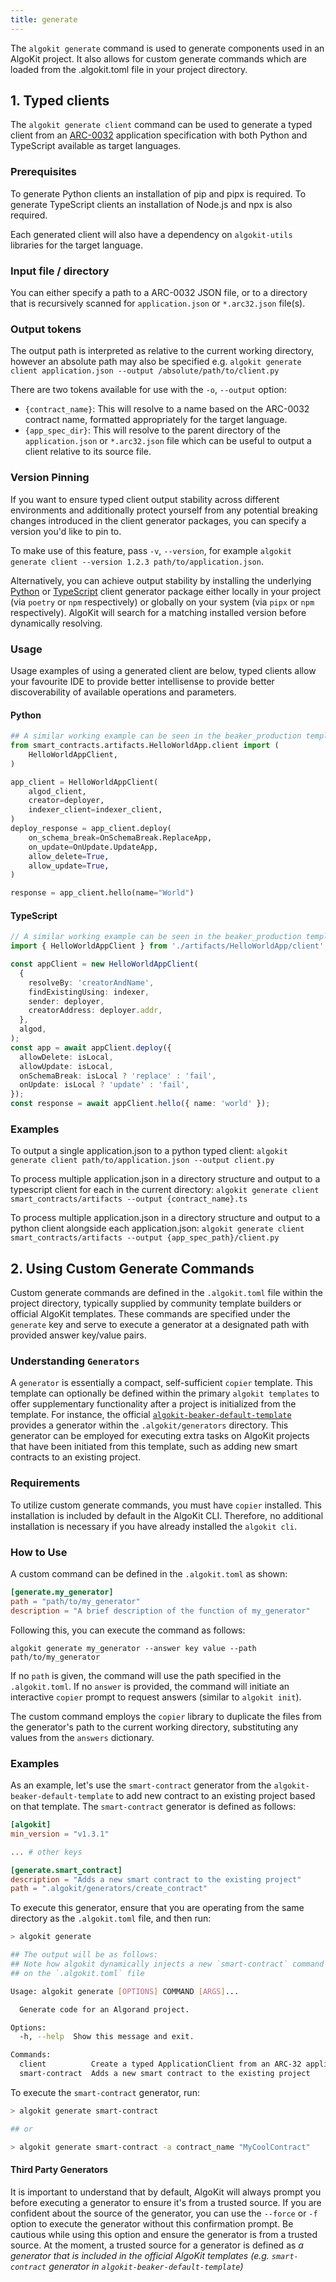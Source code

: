 ```yaml
---
title: generate
---
```


The `algokit generate` command is used to generate components used in an AlgoKit project. It also allows for custom generate commands which are loaded from the .algokit.toml file in your project directory.

## 1. Typed clients

The `algokit generate client` command can be used to generate a typed client from an [ARC-0032](https://arc.algorand.foundation/ARCs/arc-0032) application specification with both Python and TypeScript available as target languages.

### Prerequisites

To generate Python clients an installation of pip and pipx is required.
To generate TypeScript clients an installation of Node.js and npx is also required.

Each generated client will also have a dependency on `algokit-utils` libraries for the target language.

### Input file / directory

You can either specify a path to a ARC-0032 JSON file, or to a directory that is recursively scanned for `application.json` or `*.arc32.json` file(s).

### Output tokens

The output path is interpreted as relative to the current working directory, however an absolute path may also be specified e.g.
`algokit generate client application.json --output /absolute/path/to/client.py`

There are two tokens available for use with the `-o`, `--output` option:

- `{contract_name}`: This will resolve to a name based on the ARC-0032 contract name, formatted appropriately for the target language.
- `{app_spec_dir}`: This will resolve to the parent directory of the `application.json` or `*.arc32.json` file which can be useful to output a client relative to its source file.

### Version Pinning

If you want to ensure typed client output stability across different environments and additionally protect yourself from any potential breaking changes introduced in the client generator packages, you can specify a version you'd like to pin to.

To make use of this feature, pass `-v`, `--version`, for example `algokit generate client --version 1.2.3 path/to/application.json`.

Alternatively, you can achieve output stability by installing the underlying [Python](https://github.com/algorandfoundation/algokit-client-generator-py) or [TypeScript](https://github.com/algorandfoundation/algokit-client-generator-ts) client generator package either locally in your project (via `poetry` or `npm` respectively) or globally on your system (via `pipx` or `npm` respectively). AlgoKit will search for a matching installed version before dynamically resolving.

### Usage

Usage examples of using a generated client are below, typed clients allow your favourite IDE to provide better intellisense to provide better discoverability
of available operations and parameters.

#### Python

```python
## A similar working example can be seen in the beaker_production template, when using Python deployment
from smart_contracts.artifacts.HelloWorldApp.client import (
    HelloWorldAppClient,
)

app_client = HelloWorldAppClient(
    algod_client,
    creator=deployer,
    indexer_client=indexer_client,
)
deploy_response = app_client.deploy(
    on_schema_break=OnSchemaBreak.ReplaceApp,
    on_update=OnUpdate.UpdateApp,
    allow_delete=True,
    allow_update=True,
)

response = app_client.hello(name="World")
```

#### TypeScript

```typescript
// A similar working example can be seen in the beaker_production template, when using TypeScript deployment
import { HelloWorldAppClient } from './artifacts/HelloWorldApp/client';

const appClient = new HelloWorldAppClient(
  {
    resolveBy: 'creatorAndName',
    findExistingUsing: indexer,
    sender: deployer,
    creatorAddress: deployer.addr,
  },
  algod,
);
const app = await appClient.deploy({
  allowDelete: isLocal,
  allowUpdate: isLocal,
  onSchemaBreak: isLocal ? 'replace' : 'fail',
  onUpdate: isLocal ? 'update' : 'fail',
});
const response = await appClient.hello({ name: 'world' });
```

### Examples

To output a single application.json to a python typed client:
`algokit generate client path/to/application.json --output client.py`

To process multiple application.json in a directory structure and output to a typescript client for each in the current directory:
`algokit generate client smart_contracts/artifacts --output {contract_name}.ts`

To process multiple application.json in a directory structure and output to a python client alongside each application.json:
`algokit generate client smart_contracts/artifacts --output {app_spec_path}/client.py`

## 2. Using Custom Generate Commands

Custom generate commands are defined in the `.algokit.toml` file within the project directory, typically supplied by community template builders or official AlgoKit templates. These commands are specified under the `generate` key and serve to execute a generator at a designated path with provided answer key/value pairs.

### Understanding `Generators`

A `generator` is essentially a compact, self-sufficient `copier` template. This template can optionally be defined within the primary `algokit templates` to offer supplementary functionality after a project is initialized from the template. For instance, the official [`algokit-beaker-default-template`](https://github.com/algorandfoundation/algokit-beaker-default-template/tree/main/template_content) provides a generator within the `.algokit/generators` directory. This generator can be employed for executing extra tasks on AlgoKit projects that have been initiated from this template, such as adding new smart contracts to an existing project.

### Requirements

To utilize custom generate commands, you must have `copier` installed. This installation is included by default in the AlgoKit CLI. Therefore, no additional installation is necessary if you have already installed the `algokit cli`.

### How to Use

A custom command can be defined in the `.algokit.toml` as shown:

```toml
[generate.my_generator]
path = "path/to/my_generator"
description = "A brief description of the function of my_generator"
```

Following this, you can execute the command as follows:

`algokit generate my_generator --answer key value --path path/to/my_generator`

If no `path` is given, the command will use the path specified in the `.algokit.toml`. If no `answer` is provided, the command will initiate an interactive `copier` prompt to request answers (similar to `algokit init`).

The custom command employs the `copier` library to duplicate the files from the generator's path to the current working directory, substituting any values from the `answers` dictionary.

### Examples

As an example, let's use the `smart-contract` generator from the `algokit-beaker-default-template` to add new contract to an existing project based on that template. The `smart-contract` generator is defined as follows:

```toml
[algokit]
min_version = "v1.3.1"

... # other keys

[generate.smart_contract]
description = "Adds a new smart contract to the existing project"
path = ".algokit/generators/create_contract"
```

To execute this generator, ensure that you are operating from the same directory as the `.algokit.toml` file, and then run:

```bash
> algokit generate

## The output will be as follows:
## Note how algokit dynamically injects a new `smart-contract` command based
## on the `.algokit.toml` file

Usage: algokit generate [OPTIONS] COMMAND [ARGS]...

  Generate code for an Algorand project.

Options:
  -h, --help  Show this message and exit.

Commands:
  client          Create a typed ApplicationClient from an ARC-32 application.json
  smart-contract  Adds a new smart contract to the existing project
```

To execute the `smart-contract` generator, run:

```bash
> algokit generate smart-contract

## or

> algokit generate smart-contract -a contract_name "MyCoolContract"
```

#### Third Party Generators

It is important to understand that by default, AlgoKit will always prompt you before executing a generator to ensure it's from a trusted source. If you are confident about the source of the generator, you can use the `--force` or `-f` option to execute the generator without this confirmation prompt. Be cautious while using this option and ensure the generator is from a trusted source. At the moment, a trusted source for a generator is defined as _a generator that is included in the official AlgoKit templates (e.g. `smart-contract` generator in `algokit-beaker-default-template`)_
